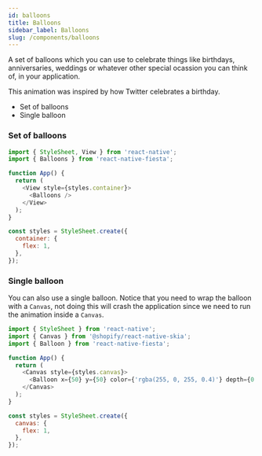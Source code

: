 ```yaml
---
id: balloons
title: Balloons
sidebar_label: Balloons
slug: /components/balloons
---
```


A set of balloons which you can use to celebrate things like birthdays, anniversaries, weddings or whatever other special ocassion you can think of, in your application.

This animation was inspired by how Twitter celebrates a birthday.

- Set of balloons
- Single balloon

### Set of balloons

```js
import { StyleSheet, View } from 'react-native';
import { Balloons } from 'react-native-fiesta';

function App() {
  return (
    <View style={styles.container}>
      <Balloons />
    </View>
  );
}

const styles = StyleSheet.create({
  container: {
    flex: 1,
  },
});
```

### Single balloon

You can also use a single balloon. Notice that you need to wrap the balloon with a `Canvas`, not doing this will crash the application since we need to run the animation inside a `Canvas`.

```js
import { StyleSheet } from 'react-native';
import { Canvas } from '@shopify/react-native-skia';
import { Balloon } from 'react-native-fiesta';

function App() {
  return (
    <Canvas style={styles.canvas}>
      <Balloon x={50} y={50} color={'rgba(255, 0, 255, 0.4)'} depth={0.4} />
    </Canvas>
  );
}

const styles = StyleSheet.create({
  canvas: {
    flex: 1,
  },
});
```
